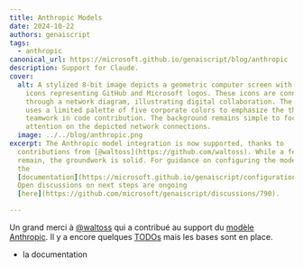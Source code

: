 ```yaml
---
title: Anthropic Models
date: 2024-10-22
authors: genaiscript
tags:
  - anthropic
canonical_url: https://microsoft.github.io/genaiscript/blog/anthropic
description: Support for Claude.
cover:
  alt: A stylized 8-bit image depicts a geometric computer screen with pixelated
    icons representing GitHub and Microsoft logos. These icons are connected
    through a network diagram, illustrating digital collaboration. The image
    uses a limited palette of five corporate colors to emphasize the theme of
    teamwork in code contribution. The background remains simple to focus
    attention on the depicted network connections.
  image: ../../blog/anthropic.png
excerpt: The Anthropic model integration is now supported, thanks to
  contributions from [@waltoss](https://github.com/waltoss). While a few tasks
  remain, the groundwork is solid. For guidance on configuring the model, check
  the
  [documentation](https://microsoft.github.io/genaiscript/configuration/anthropic).
  Open discussions on next steps are ongoing
  [here](https://github.com/microsoft/genaiscript/discussions/790).

---
```



<BlogNarration />

Un grand merci à [@waltoss](https://github.com/waltoss) qui a contribué au support du [modèle Anthropic](https://github.com/microsoft/genaiscript/pull/788). Il y a encore quelques [TODOs](https://github.com/microsoft/genaiscript/discussions/790) mais les bases sont en place.

* la documentation
